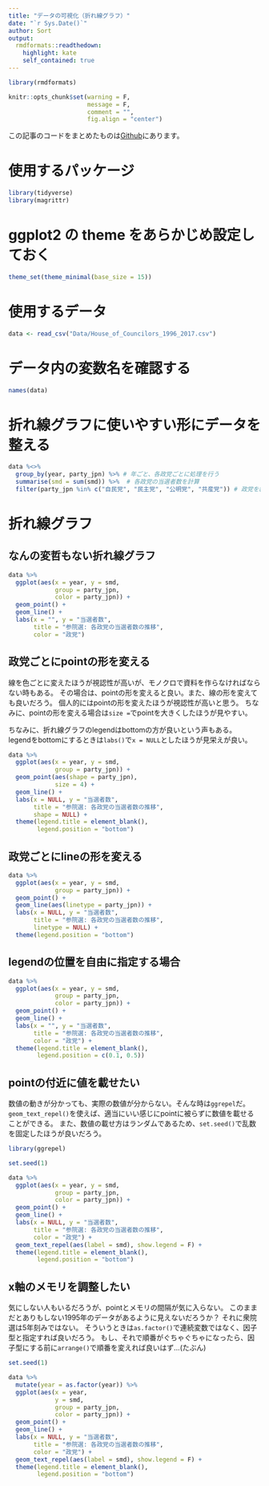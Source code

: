 ---
title: "データの可視化（折れ線グラフ）"
date: "`r Sys.Date()`"
author: Sort
output:
  rmdformats::readthedown:
    highlight: kate
    self_contained: true
---

```{r, include=FALSE}
library(rmdformats)

knitr::opts_chunk$set(warning = F,
                      message = F,
                      comment = "",
                      fig.align = "center")
```

この記事のコードをまとめたものは[Github](https://github.com/FruitGranola?tab=repositories)にあります。

# 使用するパッケージ

```{r}
library(tidyverse)
library(magrittr)
```

# ggplot2 の theme をあらかじめ設定しておく

```{r}
theme_set(theme_minimal(base_size = 15))
```

# 使用するデータ

```{r}
data <- read_csv("Data/House_of_Councilors_1996_2017.csv")
```

# データ内の変数名を確認する

```{r}
names(data)
```

# 折れ線グラフに使いやすい形にデータを整える

```{r}
data %<>% 
  group_by(year, party_jpn) %>% # 年ごと、各政党ごとに処理を行う
  summarise(smd = sum(smd)) %>%  # 各政党の当選者数を計算
  filter(party_jpn %in% c("自民党", "民主党", "公明党", "共産党")) # 政党を絞る
```

# 折れ線グラフ

## なんの変哲もない折れ線グラフ

```{r}
data %>% 
  ggplot(aes(x = year, y = smd,
             group = party_jpn,
             color = party_jpn)) +
  geom_point() +
  geom_line() +
  labs(x = "", y = "当選者数", 
       title = "参院選: 各政党の当選者数の推移",
       color = "政党")
```

## 政党ごとにpointの形を変える

線を色ごとに変えたほうが視認性が高いが、モノクロで資料を作らなければならない時もある。
その場合は、pointの形を変えると良い。また、線の形を変えても良いだろう。
個人的にはpointの形を変えたほうが視認性が高いと思う。
ちなみに、pointの形を変える場合は`size =`でpointを大きくしたほうが見やすい。

ちなみに、折れ線グラフのlegendはbottomの方が良いという声もある。
legendをbottomにするときは`labs()`で`x = NULL`としたほうが見栄えが良い。

```{r}
data %>% 
  ggplot(aes(x = year, y = smd, 
             group = party_jpn)) +
  geom_point(aes(shape = party_jpn),
             size = 4) +
  geom_line() +
  labs(x = NULL, y = "当選者数",
       title = "参院選: 各政党の当選者数の推移",
       shape = NULL) +
  theme(legend.title = element_blank(),
        legend.position = "bottom")
```

## 政党ごとにlineの形を変える

```{r}
data %>% 
  ggplot(aes(x = year, y = smd, 
             group = party_jpn)) +
  geom_point() +
  geom_line(aes(linetype = party_jpn)) +
  labs(x = NULL, y = "当選者数",
       title = "参院選: 各政党の当選者数の推移",
       linetype = NULL) +
  theme(legend.position = "bottom")
```

## legendの位置を自由に指定する場合

```{r}
data %>% 
  ggplot(aes(x = year, y = smd,
             group = party_jpn,
             color = party_jpn)) +
  geom_point() +
  geom_line() +
  labs(x = "", y = "当選者数", 
       title = "参院選: 各政党の当選者数の推移",
       color = "政党") +
  theme(legend.title = element_blank(), 
        legend.position = c(0.1, 0.5))
```

## pointの付近に値を載せたい

数値の動きが分かっても、実際の数値が分からない。そんな時は`ggrepel`だ。
`geom_text_repel()`を使えば、適当にいい感じにpointに被らずに数値を載せることができる。
また、数値の載せ方はランダムであるため、`set.seed()`で乱数を固定したほうが良いだろう。

```{r}
library(ggrepel)

set.seed(1)

data %>% 
  ggplot(aes(x = year, y = smd,
             group = party_jpn,
             color = party_jpn)) +
  geom_point() +
  geom_line() +
  labs(x = NULL, y = "当選者数", 
       title = "参院選: 各政党の当選者数の推移",
       color = "政党") +
  geom_text_repel(aes(label = smd), show.legend = F) +
  theme(legend.title = element_blank(),
        legend.position = "bottom")
```

## x軸のメモリを調整したい

気にしない人もいるだろうが、pointとメモリの間隔が気に入らない。
このままだとありもしない1995年のデータがあるように見えないだろうか？
それに衆院選は5年刻みではない。
そういうときは`as.factor()`で連続変数ではなく、因子型と指定すれば良いだろう。
もし、それで順番がぐちゃぐちゃになったら、因子型にする前に`arrange()`で順番を変えれば良いはず...(たぶん)

```{r}
set.seed(1)

data %>% 
  mutate(year = as.factor(year)) %>% 
  ggplot(aes(x = year,
             y = smd,
             group = party_jpn,
             color = party_jpn)) +
  geom_point() +
  geom_line() +
  labs(x = NULL, y = "当選者数", 
       title = "参院選: 各政党の当選者数の推移",
       color = "政党") +
  geom_text_repel(aes(label = smd), show.legend = F) +
  theme(legend.title = element_blank(),
        legend.position = "bottom") 
```




























